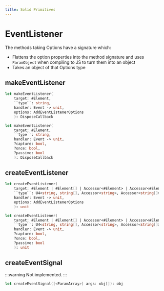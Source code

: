 ```yaml
---
title: Solid Primitives
---
```


# EventListener

The methods taking Options have a signature which:
- Flattens the option properties into the method signature and uses `ParamObject` when compiling to JS to turn them into an object
- Takes an object of that Options type

## makeEventListener

```fsharp
let makeEventListener(
    target: #Element,
    ``type``: string,
    handler: Event -> unit,
    options: AddEventListenerOptions
    ): DisposeCallback
```

```fsharp
let makeEventListener(
    target: #Element,
    ``type``: string,
    handler: Event -> unit,
    ?capture: bool,
    ?once: bool,
    ?passive: bool
    ): DisposeCallback
```

## createEventListener

```fsharp
let createEventListener(
    target: #Element | #Element[] | Accessor<#Element> | Accessor<#Element[]>,
    ``type``: U4<string, string[], Accessor<string>, Accessor<string[]>>,
    handler: Event -> unit,
    options: AddEventListenerOptions
    ): unit
```

```fsharp
let createEventListener(
    target: #Element | #Element[] | Accessor<#Element> | Accessor<#Element[]>,
    ``type``: U4<string, string[], Accessor<string>, Accessor<string[]>>,
    handler: Event -> unit,
    ?capture: bool,
    ?once: bool,
    ?passive: bool
    ): unit
```

## createEventSignal

:::warning
Not implemented.
:::

```fsharp
let createEventSignal([<ParamArray>] args: obj[]): obj
```
